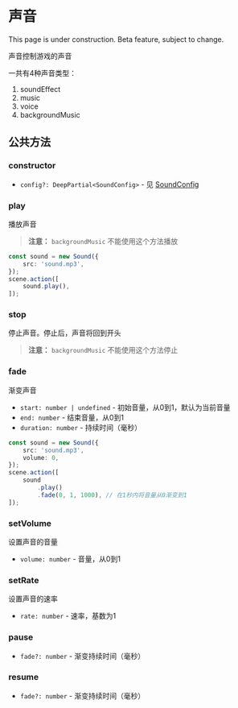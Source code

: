 
# 声音

<Callout type="warning" emoji="⚠️">
    This page is under construction.
</Callout>

<Callout type="warning" emoji="⚠️">
    Beta feature, subject to change.
</Callout>

声音控制游戏的声音

一共有4种声音类型：

1. soundEffect
2. music
3. voice
4. backgroundMusic

## 公共方法

### constructor

- `config?: DeepPartial<SoundConfig>` - 见 [SoundConfig](../types/SoundConfig)

### play

播放声音

> **注意：** `backgroundMusic` 不能使用这个方法播放

```ts
const sound = new Sound({
    src: 'sound.mp3',
});
scene.action([
    sound.play(),
]);
```

### stop

停止声音。停止后，声音将回到开头

> **注意：** `backgroundMusic` 不能使用这个方法停止

### fade

渐变声音

- `start: number | undefined` - 初始音量，从0到1，默认为当前音量
- `end: number` - 结束音量，从0到1
- `duration: number` - 持续时间（毫秒）

```ts
const sound = new Sound({
    src: 'sound.mp3',
    volume: 0,
});
scene.action([
    sound
        .play()
        .fade(0, 1, 1000), // 在1秒内将音量从0渐变到1
]);
```

### setVolume

设置声音的音量

- `volume: number` - 音量，从0到1

### setRate

设置声音的速率

- `rate: number` - 速率，基数为1

### pause

- `fade?: number` - 渐变持续时间（毫秒）

### resume

- `fade?: number` - 渐变持续时间（毫秒）
